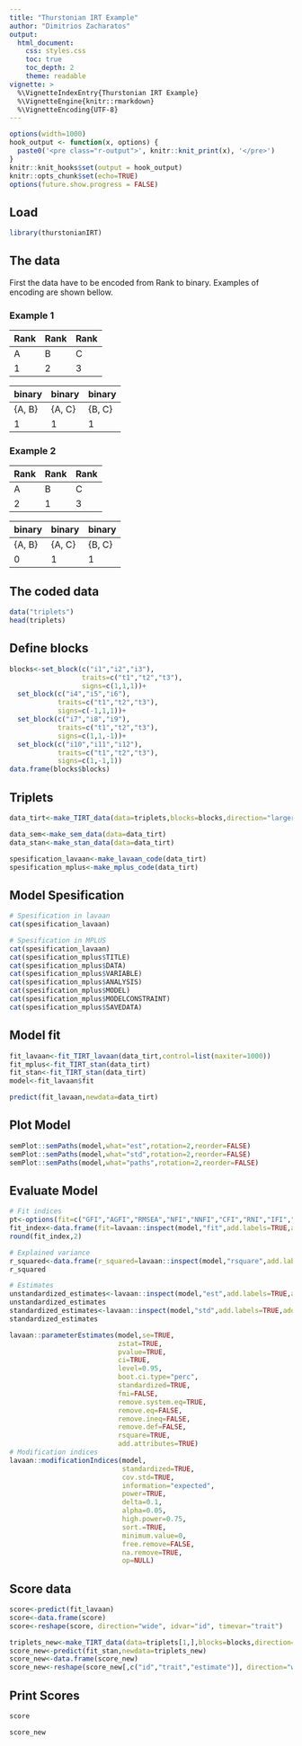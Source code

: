 ```yaml
---
title: "Thurstonian IRT Example"
author: "Dimitrios Zacharatos"
output:
  html_document:
    css: styles.css
    toc: true
    toc_depth: 2
    theme: readable
vignette: >
  %\VignetteIndexEntry{Thurstonian IRT Example}
  %\VignetteEngine{knitr::rmarkdown}
  %\VignetteEncoding{UTF-8}
---
```


```r
options(width=1000)
hook_output <- function(x, options) {
  paste0('<pre class="r-output">', knitr::knit_print(x), '</pre>')
}
knitr::knit_hooks$set(output = hook_output)
knitr::opts_chunk$set(echo=TRUE)
options(future.show.progress = FALSE)
```

## Load

```r
library(thurstonianIRT)
```

## The data

First the data have to be encoded from Rank to binary.
Examples of encoding are shown bellow.

### Example 1

| Rank | Rank | Rank | 
|------|------|------|
| A    | B    | C    |
| 1    | 2    | 3    |

| binary | binary | binary | 
|--------|--------|--------|
| {A, B} | {A, C} | {B, C} |
|   1    |    1   |   1    |


### Example 2

| Rank | Rank | Rank | 
|------|------|------|
| A    | B    | C    |
| 2    | 1    | 3    |

| binary | binary | binary | 
|--------|--------|--------|
| {A, B} | {A, C} | {B, C} |
|   0    |    1   |   1    |

## The coded data

```r
data("triplets")
head(triplets)
```

## Define blocks

```r
blocks<-set_block(c("i1","i2","i3"),
                  traits=c("t1","t2","t3"),
                  signs=c(1,1,1))+  
  set_block(c("i4","i5","i6"),
            traits=c("t1","t2","t3"),
            signs=c(-1,1,1))+
  set_block(c("i7","i8","i9"),
            traits=c("t1","t2","t3"),
            signs=c(1,1,-1))+
  set_block(c("i10","i11","i12"),
            traits=c("t1","t2","t3"),
            signs=c(1,-1,1))
data.frame(blocks$blocks)
```

## Triplets

```r
data_tirt<-make_TIRT_data(data=triplets,blocks=blocks,direction="larger",format="pairwise",family="bernoulli",range=c(0,1))

data_sem<-make_sem_data(data=data_tirt)
data_stan<-make_stan_data(data=data_tirt)

spesification_lavaan<-make_lavaan_code(data_tirt)
spesification_mplus<-make_mplus_code(data_tirt)

```

## Model Spesification
```r
# Spesification in lavaan
cat(spesification_lavaan)

# Spesification in MPLUS
cat(spesification_lavaan)
cat(spesification_mplus$TITLE)
cat(spesification_mplus$DATA)
cat(spesification_mplus$VARIABLE)
cat(spesification_mplus$ANALYSIS)
cat(spesification_mplus$MODEL)
cat(spesification_mplus$MODELCONSTRAINT)
cat(spesification_mplus$SAVEDATA)

```


## Model fit

```r
fit_lavaan<-fit_TIRT_lavaan(data_tirt,control=list(maxiter=1000))
fit_mplus<-fit_TIRT_stan(data_tirt)
fit_stan<-fit_TIRT_stan(data_tirt)
model<-fit_lavaan$fit 

predict(fit_lavaan,newdata=data_tirt)

```

## Plot Model

```r
semPlot::semPaths(model,what="est",rotation=2,reorder=FALSE)
semPlot::semPaths(model,what="std",rotation=2,reorder=FALSE)
semPlot::semPaths(model,what="paths",rotation=2,reorder=FALSE)
```

## Evaluate Model
```r
# Fit indices
pt<-options(fit=c("GFI","AGFI","RMSEA","NFI","NNFI","CFI","RNI","IFI","SRMR","AIC","AICc","BIC","CAIC"))
fit_index<-data.frame(fit=lavaan::inspect(model,"fit",add.labels=TRUE,add.class=TRUE,list.by.group=TRUE,drop.list.single.group=TRUE))
round(fit_index,2)

# Explained variance
r_squared<-data.frame(r_squared=lavaan::inspect(model,"rsquare",add.labels=TRUE,add.class=TRUE,list.by.group=TRUE,drop.list.single.group=TRUE))
r_squared

# Estimates
unstandardized_estimates<-lavaan::inspect(model,"est",add.labels=TRUE,add.class=TRUE,list.by.group=TRUE,drop.list.single.group=TRUE)
unstandardized_estimates
standardized_estimates<-lavaan::inspect(model,"std",add.labels=TRUE,add.class=TRUE,list.by.group=TRUE,drop.list.single.group=TRUE)
standardized_estimates

lavaan::parameterEstimates(model,se=TRUE,
                           zstat=TRUE,
                           pvalue=TRUE,
                           ci=TRUE,
                           level=0.95,
                           boot.ci.type="perc",
                           standardized=TRUE,
                           fmi=FALSE,
                           remove.system.eq=TRUE,
                           remove.eq=FALSE,
                           remove.ineq=FALSE,
                           remove.def=FALSE,
                           rsquare=TRUE,
                           add.attributes=TRUE)
# Modification indices
lavaan::modificationIndices(model,
                            standardized=TRUE,
                            cov.std=TRUE,
                            information="expected",
                            power=TRUE,
                            delta=0.1,
                            alpha=0.05,
                            high.power=0.75,
                            sort.=TRUE,
                            minimum.value=0,
                            free.remove=FALSE,
                            na.remove=TRUE,
                            op=NULL)

```


## Score data

```r
score<-predict(fit_lavaan)
score<-data.frame(score)
score<-reshape(score, direction="wide", idvar="id", timevar="trait")

triplets_new<-make_TIRT_data(data=triplets[1,],blocks=blocks,direction="larger",format="pairwise",family="bernoulli",range=c(0,1))
score_new<-predict(fit_stan,newdata=triplets_new)
score_new<-data.frame(score_new)
score_new<-reshape(score_new[,c("id","trait","estimate")], direction="wide", idvar="id", timevar="trait")

```

## Print Scores

```r

score

score_new

```










